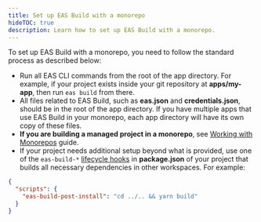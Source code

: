 ```yaml
---
title: Set up EAS Build with a monorepo
hideTOC: true
description: Learn how to set up EAS Build with a monorepo.
---
```


To set up EAS Build with a monorepo, you need to follow the standard process as described below:

- Run all EAS CLI commands from the root of the app directory. For example, if your project exists inside your git repository at **apps/my-app**, then run `eas build` from there.
- All files related to EAS Build, such as **eas.json** and **credentials.json**, should be in the root of the app directory. If you have multiple apps that use EAS Build in your monorepo, each app directory will have its own copy of these files.
- **If you are building a managed project in a monorepo**, see [Working with Monorepos](/guides/monorepos) guide.
- If your project needs additional setup beyond what is provided, use one of the `eas-build-*` [lifecycle hooks](https://docs.expo.dev/build-reference/npm-hooks/#eas-build-lifecycle-hooks) in **package.json** of your project that builds all necessary dependencies in other workspaces. For example:

```json package.json
{
  "scripts": {
    "eas-build-post-install": "cd ../.. && yarn build"
  }
}
```
